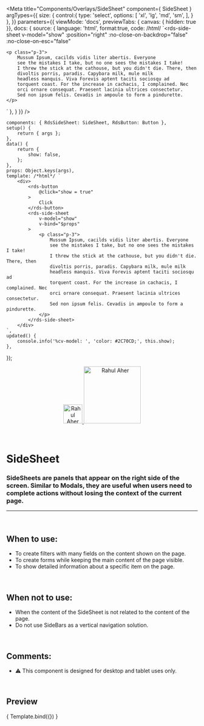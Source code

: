
<Meta
	title="Components/Overlays/SideSheet"
	component={ SideSheet }
	argTypes={{
		size: {
			control:{
				type: 'select',
				options: [
					'xl',
					'lg',
					'md',
					'sm',
				],
			}
		},
	}}
	parameters={{
		viewMode: 'docs',
		previewTabs: { canvas: { hidden: true }},
		docs: {
			source: {
				language: 'html',
				format:true,
				code: /*html*/ 
`<rds-side-sheet
	v-model="show"
	:position="right"
	:no-close-on-backdrop="false"
	:no-close-on-esc="false"
>
	<p class="p-3">
		Mussum Ipsum, cacilds vidis liter abertis. Everyone
		see the mistakes I take, but no one sees the mistakes I take!
		I threw the stick at the cathouse, but you didn't die. There, then
		divoltis porris, paradis. Capybara milk, mule milk
		headless manquis. Viva Forevis aptent taciti sociosqu ad
		torquent coast. For the increase in cachacis, I complained. Nec
		orci ornare consequat. Praesent lacinia ultrices consectetur.
		Sed non ipsum felis. Cevadis in ampoule to form a pindurette.
	</p>
</rds-side-sheet>`
			},
		}
	}}
/>

	components: { RdsSideSheet: SideSheet, RdsButton: Button },
	setup() {
		return { args };
	},
	data() {
		return {
			show: false,
		};
	},
	props: Object.keys(args),
	template: /*html*/ `
		<div>
			<rds-button
				@click="show = true"
			>
				Click
			</rds-button>
			<rds-side-sheet
				v-model="show"
				v-bind="$props"
			>
				<p class="p-3">
					Mussum Ipsum, cacilds vidis liter abertis. Everyone
					see the mistakes I take, but no one sees the mistakes I take!
					I threw the stick at the cathouse, but you didn't die. There, then
					divoltis porris, paradis. Capybara milk, mule milk
					headless manquis. Viva Forevis aptent taciti sociosqu ad
					torquent coast. For the increase in cachacis, I complained. Nec
					orci ornare consequat. Praesent lacinia ultrices consectetur.
					Sed non ipsum felis. Cevadis in ampoule to form a pindurette.
				</p>
			</rds-side-sheet>
		</div>
	`,
	updated() {
		console.info('%cv-model: ', 'color: #2C70CD;', this.show);
	},
});

<div align="center" style={{display: 'flex'}}>
    <a href="https://rahulaher.netlify.app">
        <img src="https://rahulaher.netlify.app/img/logo/glyph-black-colored.svg" alt="Rahul Aher logo" width="50" />
        <img src="https://rahulaher.netlify.app/img/logo/word-black-colored.svg" alt="Rahul Aher" width="150" />
    </a>
</div>

<br />
<br />

# SideSheet

### SideSheets are panels that appear on the right side of the screen. Similar to Modals, they are useful when users need to complete actions without losing the context of the current page.
---
<br />


## When to use:
- To create filters with many fields on the content shown on the page.
- To create forms while keeping the main content of the page visible.
- To show detailed information about a specific item on the page.

<br />

## When not to use:
- When the content of the SideSheet is not related to the content of the page.
- Do not use SideBars as a vertical navigation solution.

<br />

## Comments:
- ⚠️ This component is designed for desktop and tablet uses only.

<br />

## Preview

<Canvas>
	<Story
		name="SideSheet"
		args={{
			size: 'md',
			title: 'SideSheet',
			withOverlay: true,
			noCloseOnBackdrop: false,
			noCloseOnEsc: false,
		}}
	>
		{ Template.bind({}) }
	</Story>
</Canvas>

<ArgsTable story="SideSheet" />
